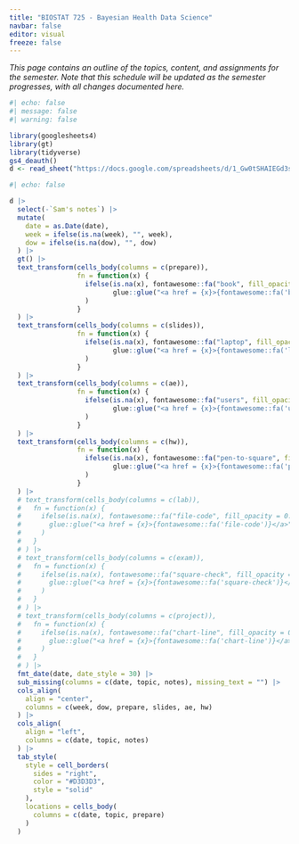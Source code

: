 ```yaml
---
title: "BIOSTAT 725 - Bayesian Health Data Science"
navbar: false
editor: visual
freeze: false
---
```


*This page contains an outline of the topics, content, and assignments for the semester. Note that this schedule will be updated as the semester progresses, with all changes documented here.*

```r
#| echo: false
#| message: false
#| warning: false

library(googlesheets4)
library(gt)
library(tidyverse)
gs4_deauth()
d <- read_sheet("https://docs.google.com/spreadsheets/d/1_Gw0tSHAIEGd3sM2goMEH7NlrtbZDfq2nD6oC4HS_rQ/edit?usp=sharing", sheet = "Sheet1")
```

::: column-screen-right
```r
#| echo: false

d |>
  select(-`Sam's notes`) |>
  mutate(
    date = as.Date(date),
    week = ifelse(is.na(week), "", week),
    dow = ifelse(is.na(dow), "", dow)
  ) |>
  gt() |>
  text_transform(cells_body(columns = c(prepare)),
                 fn = function(x) {
                   ifelse(is.na(x), fontawesome::fa("book", fill_opacity = 0.1),
                          glue::glue("<a href = {x}>{fontawesome::fa('book')}</a>")
                   )
                 }
  ) |>
  text_transform(cells_body(columns = c(slides)),
                 fn = function(x) {
                   ifelse(is.na(x), fontawesome::fa("laptop", fill_opacity = 0.1),
                          glue::glue("<a href = {x}>{fontawesome::fa('laptop')}</a>")
                   )
                 }
  ) |>
  text_transform(cells_body(columns = c(ae)),
                 fn = function(x) {
                   ifelse(is.na(x), fontawesome::fa("users", fill_opacity = 0.1),
                          glue::glue("<a href = {x}>{fontawesome::fa('users')}</a>")
                   )
                 }
  ) |>
  text_transform(cells_body(columns = c(hw)),
                 fn = function(x) {
                   ifelse(is.na(x), fontawesome::fa("pen-to-square", fill_opacity = 0.1),
                          glue::glue("<a href = {x}>{fontawesome::fa('pen-to-square')}</a>")
                   )
                 }
  ) |>
  # text_transform(cells_body(columns = c(lab)),
  #   fn = function(x) {
  #     ifelse(is.na(x), fontawesome::fa("file-code", fill_opacity = 0.1),
  #       glue::glue("<a href = {x}>{fontawesome::fa('file-code')}</a>")
  #     )
  #   }
  # ) |>
  # text_transform(cells_body(columns = c(exam)),
  #   fn = function(x) {
  #     ifelse(is.na(x), fontawesome::fa("square-check", fill_opacity = 0.1),
  #       glue::glue("<a href = {x}>{fontawesome::fa('square-check')}</a>")
  #     )
  #   }
  # ) |>
  # text_transform(cells_body(columns = c(project)),
  #   fn = function(x) {
  #     ifelse(is.na(x), fontawesome::fa("chart-line", fill_opacity = 0.1),
  #       glue::glue("<a href = {x}>{fontawesome::fa('chart-line')}</a>")
  #     )
  #   }
  # ) |>
  fmt_date(date, date_style = 30) |>
  sub_missing(columns = c(date, topic, notes), missing_text = "") |>
  cols_align(
    align = "center", 
    columns = c(week, dow, prepare, slides, ae, hw)
  ) |>
  cols_align(
    align = "left", 
    columns = c(date, topic, notes)
  ) |>
  tab_style(
    style = cell_borders(
      sides = "right",
      color = "#D3D3D3",
      style = "solid"
    ),
    locations = cells_body(
      columns = c(date, topic, prepare)
    )
  )
```
:::
